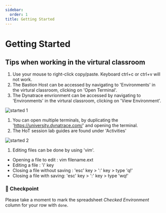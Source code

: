 ---
sidebar:
  order: 1
title: Getting Started
---

# Getting Started

## Tips when working in the virtural classroom

1. Use your mouse to right-click copy/paste. Keyboard ctrl+c or ctrl+v will not work.
1. The Bastion Host can be accessed by navigating to 'Environments' in the virtural classroom, clicking on 'Open Terminal'.
1. The Dynatrace envrionment can be accessed by navigating to 'Environments' in the virtural classroom, clicking on 'View Environment'.

![started 1](../../../img/started_1.png)

1. You can open multiple terminals, by duplicating the 'https://university.dynatrace.com/' and opening the terminal.
1. The HoT session lab guides are found under 'Activities'

![started 2](../../../img/started_2.png)

1. Editing files can be done by using 'vim'.

- Opening a file to edit : vim filename.ext
- Editing a file : 'i' key
- Closing a file without saving : 'esc' key > ':' key > type 'q!'
- Closing a file with saving: 'esc' key > ':' key > type 'wq!'

### :checkered_flag: Checkpoint

Please take a moment to mark the spreadsheet _Checked Environment_ column for your row with `done`.
